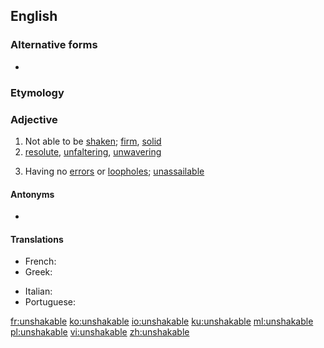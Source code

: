 ==English==

===Alternative forms===
* {{l|en|unshakeable}}

===Etymology===
{{confix|un|shake|able|lang=en}}

===Adjective===
{{en-adj}}

# Not able to be [[shaken]]; [[firm]], [[solid]]
# [[resolute]], [[unfaltering]], [[unwavering]]
# {{lb|en|figuratively}} Having no [[error]]s or [[loophole]]s; [[unassailable]]

====Antonyms====
* {{l|en|shakable}}

====Translations====
{{trans-top|not able to be shaken}}
* French: {{t+|fr|inébranlable}}
* Greek: {{t+|el|ακατάλυτος}}
{{trans-mid}}
* Italian: {{t+|it|incrollabile}}
* Portuguese: {{t+|pt|inabalável}}
{{trans-bottom}}

[[fr:unshakable]]
[[ko:unshakable]]
[[io:unshakable]]
[[ku:unshakable]]
[[ml:unshakable]]
[[pl:unshakable]]
[[vi:unshakable]]
[[zh:unshakable]]